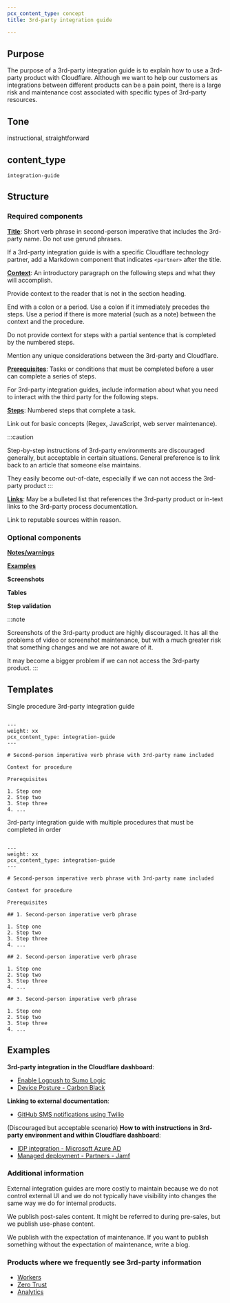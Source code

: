 ```yaml
---
pcx_content_type: concept
title: 3rd-party integration guide

---
```


## Purpose

The purpose of a 3rd-party integration guide is to explain how to use a 3rd-party product with Cloudflare. Although we want to help our customers as integrations between different products can be a pain point, there is a large risk and maintenance cost associated with specific types of 3rd-party resources.

## Tone

instructional, straightforward

## content\_type

`integration-guide`

## Structure

### Required components

[**Title**](/style-guide/documentation-content-strategy/component-attributes/titles/): Short verb phrase in second-person imperative that includes the 3rd-party name. Do not use gerund phrases.

If a 3rd-party integration guide is with a specific Cloudflare technology partner, add a Markdown component that indicates `<partner>` after the title.

[**Context**](/style-guide/documentation-content-strategy/component-attributes/context/): An introductory paragraph on the following steps and what they will accomplish.

Provide context to the reader that is not in the section heading.

End with a colon or a period. Use a colon if it immediately precedes the steps. Use a period if there is more material (such as a note) between the context and the procedure.

Do not provide context for steps with a partial sentence that is completed by the numbered steps.

Mention any unique considerations between the 3rd-party and Cloudflare.

[**Prerequisites**](/style-guide/documentation-content-strategy/component-attributes/prerequisites/): Tasks or conditions that must be completed before a user can complete a series of steps.

For 3rd-party integration guides, include information about what you need to interact with the third party for the following steps.

[**Steps**](/style-guide/documentation-content-strategy/component-attributes/steps-tasks-procedures/): Numbered steps that complete a task.

Link out for basic concepts (Regex, JavaScript, web server maintenance).

:::caution


Step-by-step instructions of 3rd-party environments are discouraged generally, but acceptable in certain situations. General preference is to link back to an article that someone else maintains.

They easily become out-of-date, especially if we can not access the 3rd-party product 
:::

[**Links**](/style-guide/documentation-content-strategy/component-attributes/links/): May be a bulleted list that references the 3rd-party product or in-text links to the 3rd-party process documentation.

Link to reputable sources within reason.

### Optional components

[**Notes/warnings**](/style-guide/documentation-content-strategy/component-attributes/notes-tips-warnings/)

[**Examples**](/style-guide/documentation-content-strategy/component-attributes/examples/)

**Screenshots**

**Tables**

**Step validation**

:::note


Screenshots of the 3rd-party product are highly discouraged. It has all the problems of video or screenshot maintenance, but with a much greater risk that something changes and we are not aware of it.

It may become a bigger problem if we can not access the 3rd-party product. 
:::

## Templates

Single procedure 3rd-party integration guide

```

---
weight: xx
pcx_content_type: integration-guide
---

# Second-person imperative verb phrase with 3rd-party name included

Context for procedure

Prerequisites

1. Step one
2. Step two
3. Step three
4. ...
```

3rd-party integration guide with multiple procedures that must be completed in order

```

---
weight: xx
pcx_content_type: integration-guide
---

# Second-person imperative verb phrase with 3rd-party name included

Context for procedure

Prerequisites

## 1. Second-person imperative verb phrase

1. Step one
2. Step two
3. Step three
4. ...

## 2. Second-person imperative verb phrase

1. Step one
2. Step two
3. Step three
4. ...

## 3. Second-person imperative verb phrase

1. Step one
2. Step two
3. Step three
4. ...
```

## Examples

**3rd-party integration in the Cloudflare dashboard**:

* [Enable Logpush to Sumo Logic](/logs/get-started/enable-destinations/sumo-logic/)
* [Device Posture - Carbon Black](/cloudflare-one/identity/devices/warp-client-checks/carbon-black/)

**Linking to external documentation**:

* [GitHub SMS notifications using Twilio](/workers/tutorials/github-sms-notifications-using-twilio/#sending-a-text-with-twilio)

(Discouraged but acceptable scenario) **How to with instructions in 3rd-party environment and within Cloudflare dashboard**:

* [IDP integration - Microsoft Azure AD](/cloudflare-one/identity/idp-integration/azuread/)
* [Managed deployment - Partners - Jamf](/cloudflare-one/connections/connect-devices/warp/deployment/mdm-deployment/partners/jamf/)

### Additional information

External integration guides are more costly to maintain because we do not control external UI and we do not typically have visibility into changes the same way we do for internal products.

We publish post-sales content. It might be referred to during pre-sales, but we publish use-phase content.

We publish with the expectation of maintenance. If you want to publish something without the expectation of maintenance, write a blog.

### Products where we frequently see 3rd-party information

* [Workers](/workers/tutorials/)
* [Zero Trust](/cloudflare-one/identity/idp-integration/)
* [Analytics](/analytics/analytics-integrations/)
